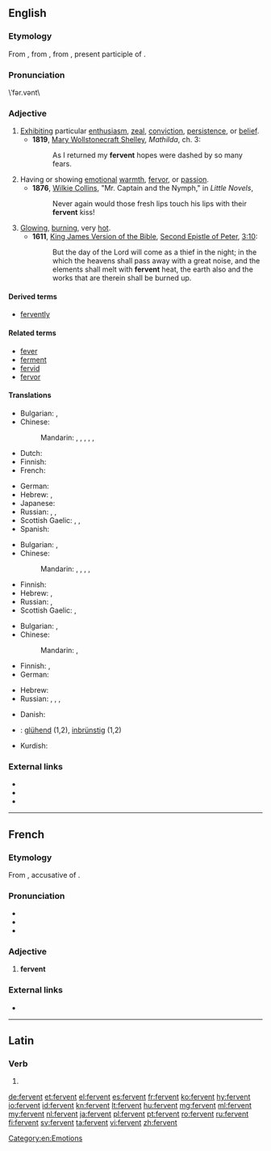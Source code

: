 ==English==

===Etymology===
From {{etyl|enm|en}}, from {{etyl|fro|en}}, from {{etyl|la|en}} {{term|lang=la|fervens}}, present participle of {{term|lang=la|fervere||to boil, ferment, glow, rage}}.

===Pronunciation===
\ˈfər.vənt\

===Adjective===
{{en-adj}}

# [[exhibit|Exhibit]]ing particular [[enthusiasm]], [[zeal]], [[conviction]], [[persistence]], or [[belief]].
#* '''1819''', [[w:Mary Wollstonecraft Shelley|Mary Wollstonecraft Shelley]], ''Mathilda'', ch. 3:
#*: As I returned my '''fervent''' hopes were dashed by so many fears.
# Having or showing [[emotion]]al [[warmth]], [[fervor]], or [[passion]].
#* '''1876''', [[w:Wilkie Collins|Wilkie Collins]], "Mr. Captain and the Nymph," in ''Little Novels'',
#*: Never again would those fresh lips touch his lips with their '''fervent''' kiss!
# [[glowing|Glowing]], [[burning]], very [[hot]].
#* '''1611''', [[w:King James Version of the Bible|King James Version of the Bible]], [[w:Second Epistle of Peter|Second Epistle of Peter]], [[s:Bible (King James)/2 Peter#Chapter 3|3:10]]:
#*: But the day of the Lord will come as a thief in the night; in the which the heavens shall pass away with a great noise, and the elements shall melt with '''fervent''' heat, the earth also and the works that are therein shall be burned up.

====Derived terms====
* [[fervently]]

====Related terms====
* [[fever]]
* [[ferment]]
* [[fervid]]
* [[fervor]]

====Translations====
{{trans-top|exhibiting particular enthusiasm, zeal, conviction, persistence, or belief}}
* Bulgarian: {{t+|bg|пламенен|sc=Cyrl}}, {{t+|bg|страстен|sc=Cyrl}}
* Chinese:
*: Mandarin: {{t|cmn|熱切|sc=Hani}}, {{t+|cmn|热切|tr=rèqiè|sc=Hani}}, {{t|cmn|踴躍|sc=Hani}}, {{t+|cmn|踊跃|tr=yǒngyuè|sc=Hani}}, {{t+|cmn|熱烈|sc=Hani}}, {{t+|cmn|热烈|tr=rèliè|sc=Hani}}
* Dutch: {{t+|nl|fervent}}
* Finnish: {{t+|fi|kiihkeä}}
* French: {{t+|fr|fervent}}
{{trans-mid}}
* German: {{t+|de|inbrünstig}}
* Hebrew: {{qualifier|formally}} {{t+|he|להט|m|alt=מְלֵא לַהַט|tr=melè láhat}},  {{t|he|נִלְהַב|m|tr=nilháv}}
* Japanese: {{t+|ja|熱烈|tr=ねつれつな, netsuretsu na|alt=熱烈な|sc=Jpan}}
* Russian: {{t+|ru|пламенный|tr=plámennyj}}, {{t+|ru|пылкий|tr=pýlkij|sc=Cyrl}}, {{t+|ru|страстный|tr=strástnyj|sc=Cyrl}}
* Scottish Gaelic: {{t|gd|dian}}, {{t|gd|dealasach}}, {{t|gd|dìoghrasach}}
* Spanish: {{t|es|ferviente}}
{{trans-bottom}}

{{trans-top|having or showing emotional warmth, fervor, or passion}}
* Bulgarian: {{t+|bg|горещ|sc=Cyrl}}, {{t+|bg|страстен|sc=Cyrl}}
* Chinese:
*: Mandarin: {{t+|cmn|熱情|sc=Hani}}, {{t+|cmn|热情|tr=rèqíng|sc=Hani}}, {{t|cmn|火熱|sc=Hani}}, {{t+|cmn|火热|tr=huǒrè|sc=Hani}}, {{t+|cmn|激情|tr=jīqíng|sc=Hani}}
{{trans-mid}}
* Finnish: {{t+|fi|kiihkeä}}
* Hebrew: {{t|he|סוֹעֵר|m|tr=so'ér}},  {{t+|he|תשוקה|m|alt=מְלֵא תְּשׁוּקָה|tr=melè t∫uká}}
* Russian: {{t+|ru|пламенный|tr=plámennyj}}, {{t+|ru|жаркий|tr=žárkij}}
* Scottish Gaelic: {{t|gd|dian}}, {{t|gd|dealasach}}
{{trans-bottom}}

{{trans-top|glowing, burning, very hot}}
* Bulgarian: {{t+|bg|горещ|sc=Cyrl}}, {{t+|bg|жарък|sc=Cyrl}}
* Chinese:
*: Mandarin: {{t|cmn|炎熱|sc=Hani}}, {{t+|cmn|炎热|tr=yánrè|sc=Hani}}
* Finnish: {{t+|fi|tulikuuma}}, {{t|fi|hehkuva}}
* German: {{t+|de|glühend}}
{{trans-mid}}
* Hebrew: {{t|he|לוֹהֵט|m|tr=lohét}}
* Russian: {{t+|ru|горячий|tr=gorjáčij|sc=Cyrl}}, {{t+|ru|жаркий|tr=žárkij|sc=Cyrl}}, {{t+|ru|жгучий|tr=žgúčij|sc=Cyrl}}, {{t+|ru|пылать|tr=pylájuščij|alt=пылающий|sc=Cyrl}}
{{trans-bottom}}

{{checktrans-top}}
* Danish: {{t-check|da|brændende}}
* {{ttbc|de}}: [[glühend]] (1,2), [[inbrünstig]] (1,2)
* Kurdish: {{t+check|ku|گه‌رمی}}
{{trans-bottom}}

===External links===
* {{R:Webster 1913}}
* {{R:Century 1911}}
* {{R:OneLook}}

----

==French==

===Etymology===
From {{etyl|la|fr}} {{m|la|fervēntem}}, accusative of {{m|la|fervēns}}.

===Pronunciation===
* {{audio|Fr-fervent.ogg|audio|lang=fr}}
* {{IPA|/fɛʁ.vɑ̃/|lang=fr}}
* {{homophones|fervents|lang=fr}}

===Adjective===
{{fr-adj}}

# '''fervent'''

===External links===
* {{R:TLFi}}

----

==Latin==

===Verb===
{{la-verb-form|fervent}}

# {{inflection of|ferveō||3|p|pres|act|ind|lang=la}}

[[Category:en:Emotions]]

[[de:fervent]]
[[et:fervent]]
[[el:fervent]]
[[es:fervent]]
[[fr:fervent]]
[[ko:fervent]]
[[hy:fervent]]
[[io:fervent]]
[[id:fervent]]
[[kn:fervent]]
[[lt:fervent]]
[[hu:fervent]]
[[mg:fervent]]
[[ml:fervent]]
[[my:fervent]]
[[nl:fervent]]
[[ja:fervent]]
[[pl:fervent]]
[[pt:fervent]]
[[ro:fervent]]
[[ru:fervent]]
[[fi:fervent]]
[[sv:fervent]]
[[ta:fervent]]
[[vi:fervent]]
[[zh:fervent]]